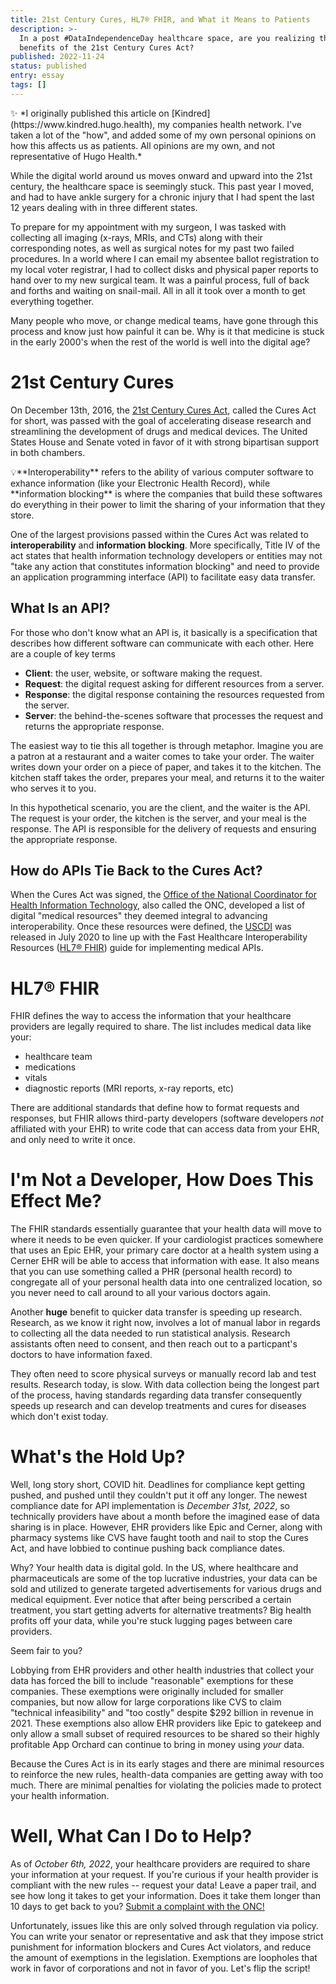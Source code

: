 ```yaml
---
title: 21st Century Cures, HL7® FHIR, and What it Means to Patients
description: >-
  In a post #DataIndependenceDay healthcare space, are you realizing the true
  benefits of the 21st Century Cures Act?
published: 2022-11-24
status: published
entry: essay
tags: []
---
```

<Aside position="left" styled={false}>
  ✨ *I originally published this article on [Kindred](https://www.kindred.hugo.health), my companies health network. I've taken a lot of the "how", and added some of my own personal opinions on how this affects us as patients. All opinions are my own, and not representative of Hugo Health.*
</Aside>

While the digital world around us moves onward and upward into the 21st century, the healthcare space is seemingly stuck. This past year I moved, and had to have ankle surgery for a chronic injury that I had spent the last 12 years dealing with in three different states.

To prepare for my appointment with my surgeon, I was tasked with collecting all imaging (x-rays, MRIs, and CTs) along with their corresponding notes, as well as surgical notes for my past two failed procedures. In a world where I can email my absentee ballot registration to my local voter registrar, I had to collect disks and physical paper reports to hand over to my new surgical team. It was a painful process, full of back and forths and waiting on snail-mail. All in all it took over a month to get everything together.

Many people who move, or change medical teams, have gone through this process and know just how painful it can be. Why is it that medicine is stuck in the early 2000's when the rest of the world is well into the digital age?

# 21st Century Cures

On December 13th, 2016, the [21st Century Cures Act](https://www.govinfo.gov/content/pkg/PLAW-114publ255/pdf/PLAW-114publ255.pdf), called the Cures Act for short, was passed with the goal of accelerating disease research and streamlining the development of drugs and medical devices. The United States House and Senate voted in favor of it with strong bipartisan support in both chambers.

<Aside position="left" styled={false}>
  💡**Interoperability** refers to the ability of various computer software to exhance information (like your Electronic Health Record), while **information blocking** is where the companies that build these softwares do everything in their power to limit the sharing of your information that they store.
</Aside>

One of the largest provisions passed within the Cures Act was related to **interoperability** and **information blocking**. More specifically, Title IV of the act states that health information technology developers or entities may not "take any action that constitutes information blocking" and need to provide an application programming interface (API) to facilitate easy data transfer.

## What Is an API?

For those who don't know what an API is, it basically is a specification that describes how different software can communicate with each other. Here are a couple of key terms

* **Client**: the user, website, or software making the request.
* **Request**: the digital request asking for different resources from a server.
* **Response**: the digital response containing the resources requested from the server.
* **Server**: the behind-the-scenes software that processes the request and returns the appropriate response.

The easiest way to tie this all together is through metaphor. Imagine you are a patron at a restaurant and a waiter comes to take your order. The waiter writes down your order on a piece of paper, and takes it to the kitchen. The kitchen staff takes the order, prepares your meal, and returns it to the waiter who serves it to you.

In this hypothetical scenario, you are the client, and the waiter is the API. The request is your order, the kitchen is the server, and your meal is the response. The API is responsible for the delivery of requests and ensuring the appropriate response.

## How do APIs Tie Back to the Cures Act?

When the Cures Act was signed, the [Office of the National Coordinator for Health Information Technology](https://www.healthit.gov), also called the ONC, developed a list of digital "medical resources" they deemed integral to advancing interoperability. Once these resources were defined, the [USCDI](https://www.healthit.gov/isa/united-states-core-data-interoperability-uscdi) was released in July 2020 to line up with the Fast Healthcare Interoperability Resources ([HL7® FHIR](https://www.healthit.gov/sites/default/files/2019-08/ONCFHIRFSWhatIsFHIR.pdf)) guide for implementing medical APIs.

# HL7® FHIR

FHIR defines the way to access the information that your healthcare providers are legally required to share. The list includes medical data like your:

* healthcare team
* medications
* vitals
* diagnostic reports (MRI reports, x-ray reports, etc)

There are additional standards that define how to format requests and responses, but FHIR allows third-party developers (software developers *not* affiliated with your EHR) to write code that can access data from your EHR, and only need to write it once.

# I'm Not a Developer, How Does This Effect Me?

The FHIR standards essentially guarantee that your health data will move to where it needs to be even quicker. If your cardiologist practices somewhere that uses an Epic EHR, your primary care doctor at a health system using a Cerner EHR will be able to access that information with ease. It also means that you can use something called a PHR (personal health record) to congregate all of your personal health data into one centralized location, so you never need to call around to all your various doctors again.

Another **huge** benefit to quicker data transfer is speeding up research. Research, as we know it right now, involves a lot of manual labor in regards to collecting all the data needed to run statistical analysis. Research assistants often need to consent, and then reach out to a particpant's doctors to have information faxed.&#x20;

They often need to score physical surveys or manually record lab and test results. Research today, is slow. With data collection being the longest part of the process, having standards regarding data transfer consequently speeds up research and can develop treatments and cures for diseases which don't exist today.

# What's the Hold Up?

Well, long story short, COVID hit. Deadlines for compliance kept getting pushed, and pushed until they couldn't put it off any longer. The newest compliance date for API implementation is *December 31st, 2022*, so technically providers have about a month before the imagined ease of data sharing is in place. However, EHR providers like Epic and Cerner, along with pharmacy systems like CVS have faught tooth and nail to stop the Cures Act, and have lobbied to continue pushing back compliance dates.

Why? Your health data is digital gold. In the US, where healthcare and pharmaceuticals are some of the top lucrative industries, your data can be sold and utilized to generate targeted advertisements for various drugs and medical equipment. Ever notice that after being perscribed a certain treatment, you start getting adverts for alternative treatments? Big health profits off your data, while you're stuck lugging pages between care providers.

Seem fair to you?

Lobbying from EHR providers and other health industries that collect your data has forced the bill to include "reasonable" exemptions for these companies. These exemptions were originally included for smaller companies, but now allow for large corporations like CVS to claim "technical infeasibility" and "too costly" despite $292 billion in revenue in 2021. These exemptions also allow EHR providers like Epic to gatekeep and only allow a small subset of required resources to be shared so their highly profitable App Orchard can continue to bring in money using *your* data.

Because the Cures Act is in its early stages and there are minimal resources to reinforce the new rules, health-data companies are getting away with too much. There are minimal penalties for violating the policies made to protect your health information.

# Well, What Can I Do to Help?

As of *October 6th, 2022*, your healthcare providers are required to share your information at your request. If you're curious if your health provider is compliant with the new rules -- request your data! Leave a paper trail, and see how long it takes to get your information. Does it take them longer than 10 days to get back to you? [Submit a complaint with the ONC!](https://inquiry.healthit.gov/support/plugins/servlet/desk/portal/6)

Unfortunately, issues like this are only solved through regulation via policy. You can write your senator or representative and ask that they impose strict punishment for information blockers and Cures Act violators, and reduce the amount of exemptions in the legislation. Exemptions are loopholes that work in favor of corporations and not in favor of you. Let's flip the script!
